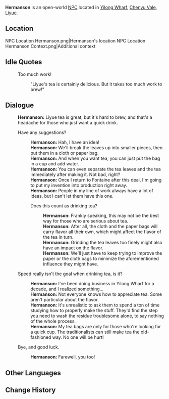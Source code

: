 {{Meta
<!-- Remove this template after adding the missing info -->
|missing_NPC_profile  = yes
}}
{{Character Infobox
|type             = Open-World NPC
|image            = NPC Hermanson.png
|realname         = <!-- Optional, if different from in-game name -->
|deceased         = <!-- Past (for deceased prior to events of the game) or free response -->
|region           = Fontaine
|location         = Liyue
|affiliation      = 
|title            = Tea Merchant

|ancestry         = <!-- Clan/family -->
|father           = 
|mother           = 
|spouse           = 
|sibling          = 
|child            = 
|relative         = 

|voiceEN          = 
|voiceCN          = 
|voiceJP          = 
|voiceKR          = 
|dialoguereward   = 
}}
'''Hermanson''' is an open-world [[NPC]] located in [[Yilong Wharf]], [[Chenyu Vale]], [[Liyue]].

==Location==
<gallery>
NPC Location Hermanson.png|Hermanson's location
NPC Location Hermanson Context.png|Additional context
</gallery>
<!--
==Profile==
Detailed story/lore information goes here.
''(To be added.)''

===Appearance===
Keep appearance section short and concise. Limit to 2 paragraphs with 3-4 sentences each.
''(To be added.)''

==Quests and Events==
{{Quests and Events}}
-->
==Idle Quotes==
{{Dialogue Start}}
: {{DIcon|Idle}} Too much work!
:: {{A|VO Hermanson 01.ogg}} "Liyue's tea is certainly delicious. But it takes too much work to brew!"
{{Dialogue End}}

==Dialogue==
{{Dialogue Start}}
:'''Hermanson:''' Liyue tea is great, but it's hard to brew, and that's a headache for those who just want a quick drink.
:{{DIcon}} Have any suggestions?
::'''Hermanson:''' Hah, I have an idea!
::'''Hermanson:''' We'll break the leaves up into smaller pieces, then put them in a cloth or paper bag.
::'''Hermanson:''' And when you want tea, you can just put the bag in a cup and add water.
::'''Hermanson:''' You can even separate the tea leaves and the tea immediately after making it. Not bad, right?
::'''Hermanson:''' Once I return to Fontaine after this deal, I'm going to put my invention into production right away.
::'''Hermanson:''' People in my line of work always have a lot of ideas, but I can't let them have this one.
::{{DIcon}} Does this count as drinking tea?
:::'''Hermanson:''' Frankly speaking, this may not be the best way for those who are serious about tea.
:::'''Hermanson:''' After all, the cloth and the paper bags will carry flavor all their own, which might affect the flavor of the tea in turn.
:::'''Hermanson:''' Grinding the tea leaves too finely might also have an impact on the flavor.
:::'''Hermanson:''' We'll just have to keep trying to improve the paper or the cloth bags to minimize the aforementioned influence they might have.
:{{DIcon}} Speed really isn't the goal when drinking tea, is it?
::'''Hermanson:''' I've been doing business in Yilong Wharf for a decade, and I realized something...
::'''Hermanson:''' Not everyone knows how to appreciate tea. Some aren't particular about the flavor.
::'''Hermanson:''' It's unrealistic to ask them to spend a ton of time studying how to properly make the stuff. They'd find the step you need to wash the residue troublesome alone, to say nothing of the whole process.
::'''Hermanson:''' My tea bags are only for those who're looking for a quick cup. The traditionalists can still make tea the old-fashioned way. No one will be hurt!
:{{DIcon}} Bye, and good luck.
::'''Hermanson:''' Farewell, you too!
{{Dialogue End}}
<!--
==Event Dialogue==
===Event Name===
{{Dialogue Start}}
:'''Hermanson:'''
{{Dialogue End}}
-->
==Other Languages==
{{Other Languages|default_hidden=1
|en      = Hermanson
|zhs     = 赫曼逊
|zhs_rm  = Hèmànxùn
|zht     = 赫曼遜
|zht_rm  = Hèmànxùn
|ja      = ハーマンソン
|ja_rm   = Haamanson
|ko      = 허먼슨
|es      = Hermanson
|fr      = Hermanson
|ru      = Хермансон
|th      = Hermanson
|vi      = Hermanson
|de      = Hermanson
|id      = Hermanson
|pt      = Hermanson
|tr      = Hermanson
|it      = Hermanson
}}

==Change History==
{{Change History|4.4}}
<!--
==References==
{{Reflist}}
-->